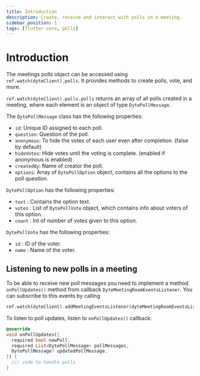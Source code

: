 ```yaml
---
title: Introduction
description: Create, receive and interact with polls in a meeting.
sidebar_position: 1
tags: [flutter-core, polls]
---
```


# Introduction

The meetings polls object can be accessed using `ref.watch(dyteClient).polls`.
It provides methods to create polls, vote, and more.

`ref.watch(dyteClient).polls.polls` returns an array of all polls created in a
meeting, where each element is an object of type `DytePollMessage`.

The `DytePollMessage` class has the following properties:

- `id`: Unique ID assigned to each poll.
- `question`: Question of the poll.
- `anonymous`: To hide the votes of each user even after completion. (false by
  default)
- `hideVotes`: Hide votes until the voting is complete. (enabled if anonymous is
  enabled)
- `createdBy`: Name of creator the poll.
- `options`: Array of `DytePollOption` object, contains all the options to the
  poll question.

`DytePollOption` has the following properties:

- `text` : Contains the option text.
- `votes` : List of `DytePollVote` object, which contains info about voters of
  this option.
- `count` : Int of number of votes given to this option.

`DytePollVote` has the following properties:

- `id` : ID of the voter.
- `name` : Name of the voter.

## Listening to new polls in a meeting

To be able to receive new poll messages you need to implement a method
`onPollUpdates()` method from callback `DyteMeetingRoomEventsListener`. You can
subscribe to this events by calling

```dart
ref.watch(dyteClient).addMeetingEventsListener(dyteMeetingRoomEventsListener)
```

To listen to poll updates, listen to `onPollUpdates()` callback:

```dart
@override
void onPollUpdates({
  required bool newPoll,
  required List<DytePollMessage> pollMessages,
  DytePollMessage? updatedPollMessage,
}) {
  /// code to handle polls
}
```
